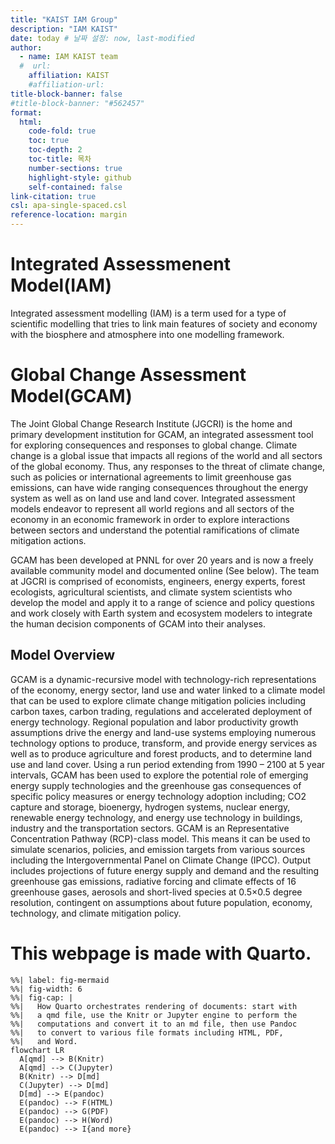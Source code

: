 ```yaml
---
title: "KAIST IAM Group"
description: "IAM KAIST"
date: today # 날짜 설정: now, last-modified
author:
  - name: IAM KAIST team 
  #  url: 
    affiliation: KAIST
    #affiliation-url: 
title-block-banner: false
#title-block-banner: "#562457"
format:
  html:
    code-fold: true
    toc: true
    toc-depth: 2
    toc-title: 목차
    number-sections: true
    highlight-style: github    
    self-contained: false
link-citation: true
csl: apa-single-spaced.csl
reference-location: margin
---
```


# Integrated Assessmenent Model(IAM)

Integrated assessment modelling (IAM) is a term used for a type of scientific modelling that tries to link main features of society and economy with the biosphere and atmosphere into one modelling framework.

# Global Change Assessment Model(GCAM)

The Joint Global Change Research Institute (JGCRI) is the home and primary development institution for GCAM, an integrated assessment tool for exploring consequences and responses to global change. Climate change is a global issue that impacts all regions of the world and all sectors of the global economy. Thus, any responses to the threat of climate change, such as policies or international agreements to limit greenhouse gas emissions, can have wide ranging consequences throughout the energy system as well as on land use and land cover. Integrated assessment models endeavor to represent all world regions and all sectors of the economy in an economic framework in order to explore interactions between sectors and understand the potential ramifications of climate mitigation actions.

GCAM has been developed at PNNL for over 20 years and is now a freely available community model and documented online (See below). The team at JGCRI is comprised of economists, engineers, energy experts, forest ecologists, agricultural scientists, and climate system scientists who develop the model and apply it to a range of science and policy questions and work closely with Earth system and ecosystem modelers to integrate the human decision components of GCAM into their analyses.

## Model Overview

GCAM is a dynamic-recursive model with technology-rich representations of the economy, energy sector, land use and water linked to a climate model that can be used to explore climate change mitigation policies including carbon taxes, carbon trading, regulations and accelerated deployment of energy technology. Regional population and labor productivity growth assumptions drive the energy and land-use systems employing numerous technology options to produce, transform, and provide energy services as well as to produce agriculture and forest products, and to determine land use and land cover. Using a run period extending from 1990 -- 2100 at 5 year intervals, GCAM has been used to explore the potential role of emerging energy supply technologies and the greenhouse gas consequences of specific policy measures or energy technology adoption including; CO2 capture and storage, bioenergy, hydrogen systems, nuclear energy, renewable energy technology, and energy use technology in buildings, industry and the transportation sectors. GCAM is an Representative Concentration Pathway (RCP)-class model. This means it can be used to simulate scenarios, policies, and emission targets from various sources including the Intergovernmental Panel on Climate Change (IPCC). Output includes projections of future energy supply and demand and the resulting greenhouse gas emissions, radiative forcing and climate effects of 16 greenhouse gases, aerosols and short-lived species at 0.5×0.5 degree resolution, contingent on assumptions about future population, economy, technology, and climate mitigation policy.

# This webpage is made with Quarto.

```mermaid
%%| label: fig-mermaid
%%| fig-width: 6
%%| fig-cap: |
%%|   How Quarto orchestrates rendering of documents: start with 
%%|   a qmd file, use the Knitr or Jupyter engine to perform the 
%%|   computations and convert it to an md file, then use Pandoc 
%%|   to convert to various file formats including HTML, PDF, 
%%|   and Word.
flowchart LR
  A[qmd] --> B(Knitr)
  A[qmd] --> C(Jupyter)
  B(Knitr) --> D[md]
  C(Jupyter) --> D[md]
  D[md] --> E(pandoc)
  E(pandoc) --> F(HTML)
  E(pandoc) --> G(PDF)
  E(pandoc) --> H(Word)
  E(pandoc) --> I{and more}
```
